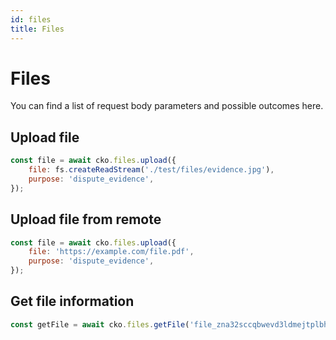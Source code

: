 ```yaml
---
id: files
title: Files
---
```



# Files

You can find a list of request body parameters and possible outcomes <Link to="http://localhost:3000/#tag/Disputes/paths/~1files/post">here</Link>.

## Upload file

```js
const file = await cko.files.upload({
    file: fs.createReadStream('./test/files/evidence.jpg'),
    purpose: 'dispute_evidence',
});
```

## Upload file from remote

```js
const file = await cko.files.upload({
    file: 'https://example.com/file.pdf',
    purpose: 'dispute_evidence',
});
```

## Get file information

```js
const getFile = await cko.files.getFile('file_zna32sccqbwevd3ldmejtplbhu');
```

